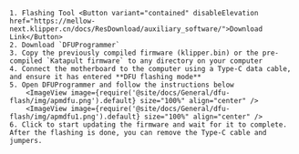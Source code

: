 



    1. Flashing Tool <Button variant="contained" disableElevation href="https://mellow-next.klipper.cn/docs/ResDownload/auxiliary_software/">Download Link</Button>
    2. Download `DFUProgrammer`
    3. Copy the previously compiled firmware (klipper.bin) or the pre-compiled `Katapult firmware` to any directory on your computer
    4. Connect the motherboard to the computer using a Type-C data cable, and ensure it has entered **DFU flashing mode**
    5. Open DFUProgrammer and follow the instructions below
        <ImageView image={require('@site/docs/General/dfu-flash/img/apmdfu.png').default} size="100%" align="center" />
        <ImageView image={require('@site/docs/General/dfu-flash/img/apmdfu1.png').default} size="100%" align="center" />
    6. Click to start updating the firmware and wait for it to complete. After the flashing is done, you can remove the Type-C cable and jumpers.